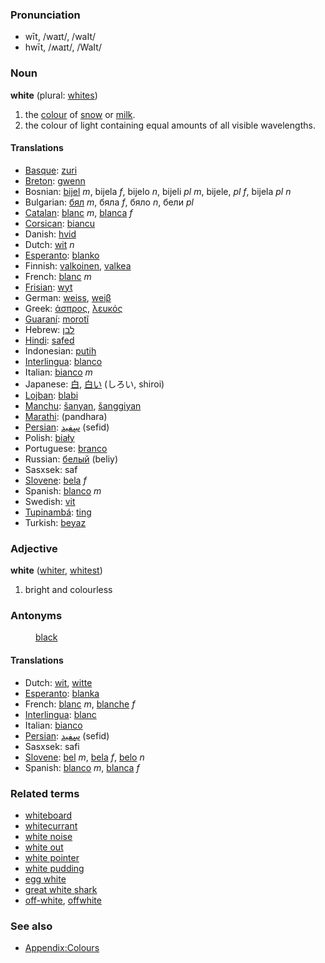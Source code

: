 ===Pronunciation===
*wīt, /waɪt/, /waIt/
*hwīt, /ʍaɪt/, /WaIt/

===Noun===
'''white''' (plural: [[whites]])<!-- is there also an uncountable sense? -->

#the [[color|colour]] of [[snow]] or [[milk]].
#the colour of light containing equal amounts of all visible wavelengths.

====Translations====
*[[Basque]]: [[zuri]]
*[[Breton]]: [[gwenn]]
*Bosnian: [[bijel]] ''m'', bijela ''f'', bijelo ''n'', bijeli ''pl m'', bijele, ''pl f'', bijela ''pl n''
*Bulgarian: [[бял]] ''m'', бяла ''f'', бяло ''n'', бели ''pl''
*[[Catalan]]: [[blanc]] ''m'', [[blanca]] ''f''
*[[Corsican]]: [[biancu]]
*Danish: [[hvid]]
*Dutch: [[wit]] ''n''
*[[Esperanto]]: [[blanko]]
*Finnish: [[valkoinen]], [[valkea]]
*French: [[blanc]] ''m''
*[[Frisian]]: [[wyt]]
*German: [[weiss]], [[weiβ]]
*Greek: [[άσπρος]], [[λευκός]]
*[[Guaraní]]: [[morotĩ]]
*Hebrew: [[לבן]]
*[[Hindi]]: [[safed]]
*Indonesian: [[putih]]
*[[Interlingua]]: [[blanco]]
*Italian: [[bianco]] ''m''
*Japanese: [[白]], [[白い]] (しろい, shiroi)
*[[Lojban]]: [[blabi]]
*[[Manchu]]: [[šanyan]], [[šanggiyan]]
*[[Marathi]]: (pandhara)
*[[Persian]]: [[سِفيد]] (sefid)
*Polish: [[biały]]
*Portuguese: [[branco]]
*Russian: [[белый]] (beliy)
*Sasxsek: saf
*[[Slovene]]: [[bela]] ''f''
*Spanish: [[blanco]] ''m''
*Swedish: [[vit]]
*[[Tupinambá]]: [[ting]]
*Turkish: [[beyaz]]

===Adjective===
'''white''' ([[whiter]], [[whitest]])

#bright and colourless

===Antonyms===
:[[black]]

====Translations====
*Dutch: [[wit]], [[witte]]
*[[Esperanto]]: [[blanka]]
*French: [[blanc]] ''m'', [[blanche]] ''f''
*[[Interlingua]]: [[blanc]]
*Italian: [[bianco]]
*[[Persian]]: [[سِفيد]] (sefid)
*Sasxsek: safi
*[[Slovene]]: [[bel]] ''m'', [[bela]] ''f'', [[belo]] ''n''
*Spanish: [[blanco]] ''m'', [[blanca]] ''f''

===Related terms===
*[[whiteboard]]
*[[whitecurrant]]
*[[white noise]]
*[[white out]]
*[[white pointer]]
*[[white pudding]]
*[[egg white]]
*[[great white shark]]
*[[off-white]], [[offwhite]]

===See also===
*[[Wiktionary_Appendix:Colours|Appendix:Colours]]